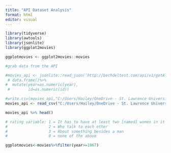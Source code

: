 ```yaml
---
title: "API Dataset Analysis"
format: html
editor: visual
---
```


```r
library(tidyverse)
library(awtools)
library(jsonlite)
library(ggplot2movies)
```

```r
ggplotmovies <- ggplot2movies::movies
```


```r
#grab data from the API

#movies_api <- jsonlite::read_json('http://bechdeltest.com/api/v1/getAllMovies',simplifyVector = TRUE)%>%
 # data.frame()%>%
#  mutate(year=as.numeric(year),
 #        id=as.numeric(id))
```


```r
#write.csv(movies_api,"C:/Users/Hailey/OneDrive - St. Lawrence University/SYE/SYE/movies_api.csv")
movies_api <- read_csv("C:/Users/Hailey/OneDrive - St. Lawrence University/SYE/SYE/movies_api.csv")
```


```r
movies_api %>% head()

# rating variable: 1 = It has to have at least two [named] women in it
#                  2 = Who talk to each other
#                  3 = About something besides a man
#                  0 = none of the above
```

```r
ggplotmovies<-movies%>%filter(year>=1967) 

```








